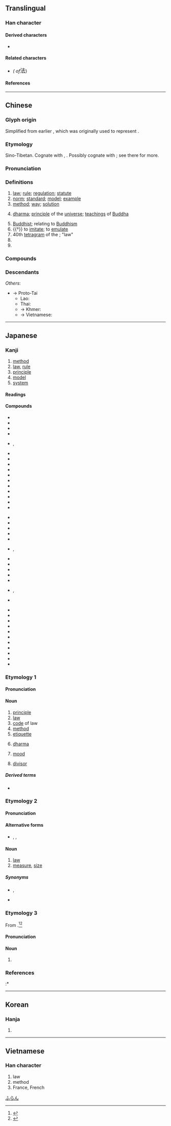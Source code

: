 {{also|𝌭}}
{{character info/new}}
==Translingual==
{{stroke order|strokes=8}}
{{stroke order|type=animate}}

===Han character===
{{Han char|rn=85|rad=水|as=05|sn=8|four=34131|canj=EGI|ids=⿰氵去}}

====Derived characters====
* {{l|mul|[[𠵽]], [[𭡚]], [[𦝌]], [[琺]], [[鍅]], [[𪶏]], [[𭱇]], [[𬈅]], [[𧇦]], [[𭓼]], [[𦲾]], [[𪾁]], [[𪴹]], [[䦢]], [[𬰂]], [[𢌇]], [[𦝎]], [[𤀢]], [[𪫚]], [[𠎢]]}}

====Related characters====
* {{l|mul|[[灋]]}} ''({{w|Variant Chinese character|Variant}} {{w|Traditional Chinese|traditional form}} of ''<big>法</big>)

====References====
{{Han ref|kx=0616.110|dkj=17290|dj=1010.020|hdz=31579.040|uh=6CD5}}

----

==Chinese==
{{zh-forms|alt=㳒,灋,𢌇,佱,𣳴}}

===Glyph origin===
{{Han etym}}
Simplified from earlier {{zh-l|*灋}}, which was originally used to represent {{och-l|廢|to cast aside; to abrogate}}.

===Etymology===
Sino-Tibetan. Cognate with {{cog|bo|བབས||shape, form, appearance}}, {{m|bo|དབྱིབས||shape, form, figure}}. Possibly cognate with {{och-l|凡|all, general, every; pattern, general rule}}; see there for more.

===Pronunciation===
{{zh-pron
|m=fǎ,fā,fá,fà
|m_note=fǎ - normal pronunciation; fā - used in some colloquial words (e.g. {{zh-l|*法兒|method}} in {{zh-l|[[沒]][[法兒]]}} and {{zh-l|[[想]][[個]][[法兒]]}}); fá - used in {{zh-l|*法子|method}} and {{zh-l|*法兒|method}}; fà - common Taiwan variant in {{zh-l|*法國|France}}
|m-s=
|c=faat3
|c-t=
|g=
|h=pfs=fap;gd=fab5
|j=
|mb=huă
|md=huák
|mn=hoat
|mn-t=huab4
|w=4faq
|x=
|mc=y
|oc=y
|cat=n,a,v,pn
}}

===Definitions===
{{zh-hanzi}}

# [[law]]; [[rule]]; [[regulation]]; [[statute]]
# [[norm]]; [[standard]]; [[model]]; [[example]]
# [[method]]; [[way]]; [[solution]]
# {{lb|zh|Buddhism}} [[dharma]]; [[principle]] of the [[universe]]; [[teaching]]s of [[Buddha]]
#: {{zh-x|末 法 時期|Dharma-ending age}}
# [[Buddhist]]; relating to [[Buddhism]]
# {{†}} to [[imitate]]; to [[emulate]]
# 40th [[tetragram]] of the {{w|Taixuanjing}}; "law"
# {{zh-short|*法國|France; French}}
# {{surname|lang=zh}}

===Compounds===
{{zh-der|hide_pron=1|一般法|七字法|七滅諍法|三尺法|三角法|不法|世法|丙字法|中法|主法|乘法|二分法|二進法|代田法|以身試法|伏法|佛法|作法|依法|保定法|保甲法|保險法|保馬法|倒置法|做法|傳法|優選法|八法|公平法|公法|六法|兵法|冷敷法|冷藏法|出版法|刀法|分析法|切分法|切接法|刑法|別法|別無他法|割接法|劈接法|劍法|加法|努庫阿洛法|勞基法|十二進法|十進法|反證法|取法|古法|句法|司法|司馬法|吃法|合法|名法|唱法|商標法|商法|單利法|單法貨制|單行法|單音奏法|國內法|國安法|國旗法|國法|國籍法|國際法|土地法|土法|土笵法|坐法|執法|基本法|壓條法|大圓滿法|大大法法|大學法|大法|如法泡製|如法炮製|妖法|妙法|子法|守法|宗法|官法|家法|實驗法|寫法|寬刑省法|專利法|層壓法|層積法|屬人法|屬地法|峭法|峻法|嵌埋法|工廠法|差法|差異法|布法羅|師法|常態法|常法|幻法|廣法大秤|弄法|引渡法|弘法|強行法|律法|得法|從法|心法|急救法|惜墨法|惡法|想法|憲法|懸法|懺法|成法|戒嚴法|戒法|戰法|戲法|戶籍法|手法|打法|打診法|技法|招法|拳法|拼法|持法|指法|挑花法|捨身求法|提法|摩擦法|撥蠟法|撥鐙法|操法|擬人法|攤平法|政法|效法|敕法|敗法亂紀|教學法|教法|數法|文法|新法|方法|於法無據|明法|普法|普通法|曆法|書法|會計法|服法|末法|枉法|森林法|楷法|槍法|標音法|檢字法|欺公罔法|止血法|正字法|正法|正音法|步法|歷法|歸納法|歸謬法|母法|民法|氮化法|水耕法|沒了法|沒法|法事|法人|法令|法例|法侶|法傚|法像|法償貨幣|法兄|法典|法冠|法出多門|法利賽人|法制|法則|法劍|法力|法務|法化|法印|法句經|法司|法名|法吏|法商|法喜|法器|法國|法坐|法執|法堂|法場|法壇|法外|法天象地|法子|法學|法守|法官|法定|法宮|法家|法寶|法尺|法岸|法帖|法師|法幣|法度|法座|法庫|法庭|法式|法律|法徒|法性|法意|法戒|法拉|法拍屋|法政|法教|法文|法新|法施|法旨|法曲|法書|法曹|法會|法服|法案|法條|法棍|法槌|法橋|法權|法水|法治|法海|法源|法燈|法物|法獄治罪|法王|法理|法環|法界|法盲|法相|法眼|法碼|法礪|法禁|法科|法程|法稱|法筵|法算|法籍|法籙|法系|法紀|法統|法經|法網|法線|法緣|法繩|法繪|法老|法臺|法舟|法航|法船|法苑珠林|法華三昧|法華器|法華宗|法華文句|法華玄義|法華經|法藏|法蘭克福|法蘭絨|法號|法融|法螺|法術|法衣|法製|法西斯|法規|法言|法語|法警|法象|法身|法軍|法輪|法辦|法郎|法部|法酒|法醫|法鈴|法門|法院|法集|法雨|法雲|法順|法馬|法駕|法鼓|活法|派生法|海上法|海法|消保法|淨值法|混汞法|減法|滷法|滾奏法|漸進法|潛盾工法|激將法|灸法|為法自弊|無法|煮法|煩法|熔接法|蒸餾法|熨法|犯法|狩獵法|王法|玩法|現行法|理法|環法|用法|畫法|療法|發聲法|白法|百分法|百法|皴法|盤灌法|盲法|相印法|相法|看法|礦業法|祕法|祖法|票據法|禮法|萬法唯識|私法|稅法|程序法|立法|竺法|筆法|算法|箭法|篩法|約法|經法|線描法|緣法|繩之以法|繼承法|習慣法|胚培養法|腕法|腿法|舞文巧法|芽接法|英法|茶法|著作權法|著法|蔀法|藐法|藥法|補法|複利法|西法|觀察法|解法|言出法隨|記法|訪問法|設法|訴訟法|詞法|詩法|誇張法|語法|說法|論法|諡法|講法|護法|讀法|變法|貪贓壞法|賣法|賭法|走臘法|跑法|身法|軍法|輸入法|辦法|辯證法|逾法|道法|違法|違警罰法|遮眼法|選罷法|邪法|部分法|配分法|針法|鋁熱法|鐵法|長法|門法|陣法|除法|陰影法|陶笵法|障眼法|雅法|電擊法|電檢法|青苗法|非法|章法|類同法|風流調法|食法|骨法|骫法|體法|鬥法|魔法|鹽法|大法螺|司法權|公法人|印度法系|地方法院|國際法人|少年法庭|南宗畫法|北宗畫法|嚴刑峻法|司法院|最高法院|國際私法|執法如山|大法小廉|依法炮製|剛性憲法|大陸法系|司法行政|劫法場|作法自斃|二名法|兩稅法|吹法螺|公司法|合法化|三法司|受賕枉法|做法子|三藏法師|三權憲法|想法子|想方設法|內家拳法|實體法|天心正法|交通法庭|司法官|徇情枉法|司法警察|司法獨立|建築法規|八法頌|帽子戲法|大法師|六法全書|國際公法|勞工立法|執法不阿|五權憲法|國際法庭|小廉大法|家事法庭|官法如爐|中法戰爭|心理療法|孫子兵法|威瑪憲法|不成文法|妖術邪法|好法子|奉公執法|公斷法院|就地正法|大法官|大吹法螺|國際法院|仁昭法外|土法煉鋼|尿療法|四法界|不犯王法|三法印|委任立法|單拼法|不法行為|刑法學|三階佛法|太公兵法|司法機關|化學療法|不法之徒|分身法|兵法家|奉公守法|單行法規|勞工法庭|五位百法|中立法規|不二法門|目無法紀|普法宗|法力無邊|目無王法|死法子|法國菜|法律漏洞|法相宗|法書要錄|水療法|法外施恩|法律審|構詞法|法源寺|現身說法|法定認領|沒辦法|法新社|法律學|正法眼藏|法定血親|社會立法|法家拂士|成文法|權利法案|民俗療法|法網難逃|投影畫法|法度嚴明|柔性憲法|法堂疏|春秋筆法|普法戰爭|發音方法|沒法沒天|特別法|新法算書|戰犯法庭|法定程序|法務部|明法審令|法外行凶|租借法案|科學方法|法性宗|甘露法雨|指數法則|治外法權|知法犯法|海商法|睡眠療法|演算法則|法術無邊|法制局|戊戌變法|法醫學|特別刑法|法外施仁|成文憲法|無法無天|犯法違理|牽引療法|營造法式|沒法子|無法可施|直接立法|摩西律法|法定代理|法定人數|法眼宗|法律行為|法門寺|法理學|法海和尚|法定空地|法國號|治安法庭|氣功療法|沒王法|永字八法|法場換子|撮戲法|毫無章法|正身明法|正法直度|神術妙法|東山法門|書法家|麻衣相法|變盡方法|違法亂紀|貪贓枉法|非法性|觀音法會|聯邦憲法|芳香療法|羅馬法典|立法機關|財團法人|講經說法|食物療法|點描畫法|變法兒|變戲法|談經說法|高等法院|馬奴法典|行政法|飲食療法|陽光法案|軍法從事|墨守成法|難逃法網|統計方法|過贓犯法|立法院|革命法庭|魘魔法|護法戰爭|隆刑峻法|立法委員|行政法院|鹽法道|茅山道法|立法程序|非法行為|背理法|自有辦法|老法子|立法權|閨門禮法|舞文枉法|連記法|美聲唱法|軍法審判|透視畫法|非法行事|行政立法|軍法警察|軍事法庭|血清療法|醫門法律|行政司法|逍遙法外|英法聯軍|非法勾當|舞文弄法|約法三章|聖法}}

===Descendants===
{{CJKV||ほう|법|pháp}}
''Others'':
* → Proto-Tai
** Lao: {{l|lo|ແບບ||form; model, standard, example; method; style, manner; brand, type}}
** Thai: {{l|th|แบบ||kind; design, pattern; style; type; model}}
** → Khmer: {{l|km|បែប||kind, sort, model, type; style, form, shape; aspect; method, way, situation, condition}}
** → Vietnamese: {{l|vi|phép||rule, custom, usage, method; permission, authorisation; magical power}}

----

==Japanese==

===Kanji===
{{ja-kanji|grade=4|rs=水05}}

# [[method]]
# [[law]], [[rule]]
# [[principle]]
# [[model]]
# [[system]]

====Readings====
{{ja-readings
|goon=ほう<ほふ
|kanon=ほう<はふ
|kanyoon=は.っ<はふ, ほっ<ほふ
|kun=おきて-, のっと-る, のり-
|nanori=かず, つね, はかる
}}

====Compounds====
{{top3}}
* {{ja-r|永字八法|えいじ はっぽう|the [[w:Eight Principles of Yong|Eight Principles of Yong]]}}
* {{ja-r|法号|ほうごう|gloss=a [[dharma]] [[name]]}}
* {{ja-r|法案|ほうあん}}
* {{ja-r|法印|ほういん}}
* {{ja-r|法衣|ほうえ}}, {{ja-r|法衣|ほうい}}
* {{ja-r|法医学|ほういがく}}
* {{ja-r|法王|ほうおう}}
* {{ja-r|法皇|ほうおう}}
* {{ja-r|法外|ほうがい}}
* {{ja-r|法学|ほうがく}}
* {{ja-r|法規|ほうき}}
* {{ja-r|法事|ほうじ}}
* {{ja-r|法術|ほうじゅつ}}
* {{ja-r|法人|ほうじん}}
* {{ja-r|法則|ほうそく}}
* {{ja-r|法定|ほうてい}}
{{mid3}}
* {{ja-r|法廷|ほうてい}}
* {{ja-r|法典|ほうてん}}
* {{ja-r|法度|はっと}}
* {{ja-r|法要|ほうよう}}
* {{ja-r|法螺|ほら}}
* {{ja-r|法力|ほうりき}}, {{ja-r|法力|ほうりょく}}
* {{ja-r|法律|ほうりつ}}
* {{ja-r|法輪|ほうりん}}
* {{ja-r|加法|かほう}}
* {{ja-r|家法|かほう}}
* {{ja-r|減法|げんぽう}}
* {{ja-r|憲法|けんぽう}}, {{ja-r|憲法|けんぼう}}
* {{ja-r|刑法|けいほう}}
{{mid3}}
* {{ja-r|公法|こうほう}}
* {{ja-r|国法|こくほう}}
* {{ja-r|国際法|こくさいほう}}
* {{ja-r|司法|しほう}}
* {{ja-r|私法|しほう}}
* {{ja-r|除法|じょほう}}
* {{ja-r|商法|しょうほう}}
* {{ja-r|乗法|じょうほう}}
* {{ja-r|定法|じょうほう}}
* {{ja-r|民法|みんぽう}}
* {{ja-r|寸法|すんぽう|gloss=[[dimension]], [[size]]}}
{{bottom}}

===Etymology 1===
{{wikipedia|lang=ja}}
{{ja-kanjitab|ほう|yomi=o}}
{{der|ja|ltc|法|sort=ほう}}

====Pronunciation====
{{ja-pron|yomi=o|ほう|acc=0|acc_ref=DJR,NHK}}

====Noun====
{{ja-noun|ほう|hhira=はふ}}

# [[principle]]
# [[law]]
# [[code]] of law
# [[method]]
# [[etiquette]]
# {{lb|ja|Buddhism|sort=ほう}} [[dharma]]
# {{lb|ja|grammar|sort=ほう}} [[mood]]
# {{lb|ja|mathematics|sort=ほう}} [[divisor]]

=====Derived terms=====
* {{ja-r|方法|ほうほう|[[way]], [[method]], [[manner]]}}

===Etymology 2===
{{ja-kanjitab|のり|yomi=k}}

====Pronunciation====
{{ja-pron|yomi=k|のり|acc=2|acc_ref=DJR,NHK}}

====Alternative forms====
* {{ja-l|規}}, {{ja-l|則}}, {{ja-l|矩}}　

====Noun====
{{ja-noun|のり}}

# [[law]]
# [[measure]], [[size]]
#: {{ja-usex|内'''法'''|うち '''のり'''|inner '''size'''}}

=====Synonyms=====
* {{sense|law}} {{ja-r|法規|ほうき}}, {{ja-r|法律|ほうりつ}}
* {{sense|measure}} {{ja-r|寸法|すんぽう}}

===Etymology 3===
{{ja-kanjitab|ふらん|yomi=irr}}
From {{der|ja|fr|franc|sort=ふらん}}.<ref name="DJR">{{R:Daijirin}}</ref><ref name="KDJ">{{R:Kokugo Dai Jiten}}</ref>

====Pronunciation====
{{ja-pron|yomi=irr|フラン|acc=1|acc_ref=DJR,NHK}}

====Noun====
{{ja-noun|フラン}}

# {{alternative spelling of|フラン|lang=ja}}

===References===
<references/>
:* {{R:Shogakukan}}

[[Category:ja:Currency|ふらん]]

----

==Korean==

===Hanja===
{{ko-hanja|hangeul=[[법]]|eumhun=|rv=beop|mr=pŏp|y=pep}}

# {{defn|lang=ko|sort=水05}}

----

==Vietnamese==

===Han character===
{{vi-hantu|[[pháp]], [[phấp]], [[phép]], [[phăm]], [[phắp]]|rs=水05}}

# law
# method
# France, French